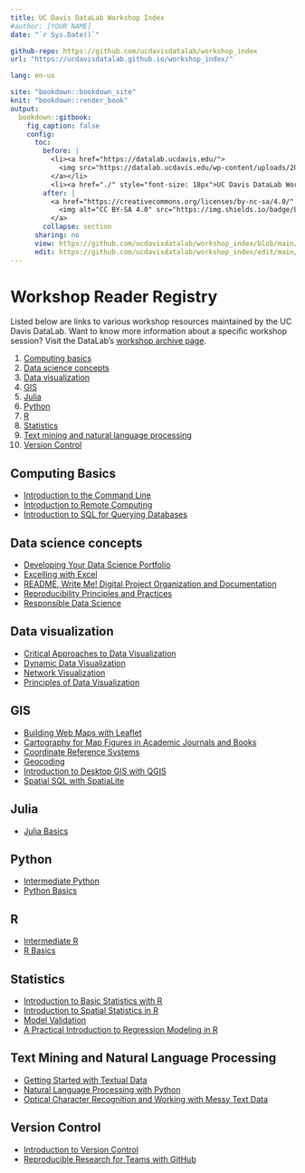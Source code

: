 ```yaml
---
title: UC Davis DataLab Workshop Index
#author: [YOUR NAME]
date: "`r Sys.Date()`"

github-repo: https://github.com/ucdavisdatalab/workshop_index
url: "https://ucdavisdatalab.github.io/workshop_index/"

lang: en-us

site: "bookdown::bookdown_site"
knit: "bookdown::render_book"
output:
  bookdown::gitbook:
    fig_caption: false
    config:
      toc:
        before: |
          <li><a href="https://datalab.ucdavis.edu/">
            <img src="https://datalab.ucdavis.edu/wp-content/uploads/2019/07/datalab-logo-full-color-rgb-1.png" style="height: 100%; width: 100%; object-fit: contain" />
          </a></li>
          <li><a href="./" style="font-size: 18px">UC Davis DataLab Workshops</a></li>
        after: |
          <a href="https://creativecommons.org/licenses/by-nc-sa/4.0/" target="_blank">
            <img alt="CC BY-SA 4.0" src="https://img.shields.io/badge/License-CC%20BY--NC--SA%204.0-lightgrey.svg" style="float: right; padding-right: 10px;" />
          </a>
        collapse: section
      sharing: no
      view: https://github.com/ucdavisdatalab/workshop_index/blob/main/%s
      edit: https://github.com/ucdavisdatalab/workshop_index/edit/main/%s
---
```


# Workshop Reader Registry {-}

Listed below are links to various workshop resources maintained by the UC Davis
DataLab. Want to know more information about a specific workshop session? Visit
the DataLab's [workshop archive page](https://datalab.ucdavis.edu/workshops/).

1.  [Computing basics](#computing-basics)
2.  [Data science concepts](#data-science-concepts)
3.  [Data visualization](#data-visualization)
4.  [GIS](#gis)
5.  [Julia](#julia)
6.  [Python](#python)
7.  [R](#r)
8.  [Statistics](#statistics)
9.  [Text mining and natural language
    processing](#text-mining-and-natural-language-processing)
10. [Version Control](#version-control)

## Computing Basics

+ [Introduction to the Command
  Line](https://ucdavisdatalab.github.io/workshop_introduction_to_the_command_line/)
+ [Introduction to Remote
Computing](https://ucdavisdatalab.github.io/workshop_intro_to_remote_computing/chapters/index.html)
+ [Introduction to SQL for Querying
  Databases](https://ucdavisdatalab.github.io/workshop_intro_to_sql/)

## Data science concepts

+ [Developing Your Data Science
  Portfolio](https://ucdavisdatalab.github.io/workshop_portfolios/)
+ [Excelling with
  Excel](https://ucdavisdatalab.github.io/workshop_keeping_data_tidy/)
+ [README, Write Me! Digital Project Organization and
  Documentation](https://ucdavisdatalab.github.io/workshop_how-to-data-documentation/)
+ [Reproducibility Principles and
  Practices](https://ucdavisdatalab.github.io/workshop_reproducible_research/)
+ [Responsible Data
  Science](https://ucdavisdatalab.github.io/responsible-data-science/)

## Data visualization

+ [Critical Approaches to Data
  Visualization](https://ucdavisdatalab.github.io/workshop_critical_data_viz/)
+ [Dynamic Data
  Visualization](https://ucdavisdatalab.github.io/workshop_dynamic_data_viz)
+ [Network Visualization](https://ucdavisdatalab.github.io/workshop_network_viz/)
+ [Principles of Data
  Visualization](https://ucdavisdatalab.github.io/workshop_data_viz_principles/)

## GIS

+ [Building Web Maps with Leaflet](https://ucdavisdatalab.github.io/workshop_web_maps/)
+ [Cartography for Map Figures in Academic Journals and
  Books](https://github.com/MicheleTobias/Workshop-Cartography-Journal-Figures)
+ [Coordinate Reference
  Systems](https://ucdavisdatalab.github.io/workshop_coordinate_reference_systems/)
+ [Geocoding](https://github.com/MicheleTobias/geocoding-workshop)
+ [Introduction to Desktop GIS with
  QGIS](https://ucdavisdatalab.github.io/Intro-to-Desktop-GIS-with-QGIS/)
+ [Spatial SQL with SpatiaLite](https://github.com/ucdavisdatalab/Spatial_SQL)

## Julia

+ [Julia
  Basics](https://ucdavisdatalab.github.io/workshop_julia_basics/chapters/index.html)

## Python

+ [Intermediate
  Python](https://ucdavisdatalab.github.io/workshop_intermediate_python)
+ [Python
  Basics](https://ucdavisdatalab.github.io/workshop_python_basics)

## R

+ [Intermediate R](https://ucdavisdatalab.github.io/workshop_intermediate_r/)
+ [R Basics](https://ucdavisdatalab.github.io/workshop_r_basics/)

## Statistics

+ [Introduction to Basic Statistics with
  R](https://ucdavisdatalab.github.io/basic_stats_r_1/)
+ [Introduction to Spatial Statistics in
  R](https://ucdavisdatalab.github.io/workshop-spatial-stats/)
+ [Model
  Validation](https://ucdavisdatalab.github.io/workshop-model-validation/)
+ [A Practical Introduction to Regression Modeling in
  R](https://ucdavisdatalab.github.io/workshop_regression/)

## Text Mining and Natural Language Processing

+ [Getting Started with Textual
  Data](https://ucdavisdatalab.github.io/workshop_getting_started_with_textual_data/)
+ [Natural Language Processing with
  Python](https://ucdavisdatalab.github.io/workshop_nlp_with_python/)
+ [Optical Character Recognition and Working with Messy Text
  Data](https://ucdavisdatalab.github.io/workshop_ocr_python)

## Version Control

+ [Introduction to Version
  Control](https://ucdavisdatalab.github.io/workshop_introduction_to_version_control/)
+ [Reproducible Research for Teams with
  GitHub](https://ucdavisdatalab.github.io/workshop_git_for_teams/)
